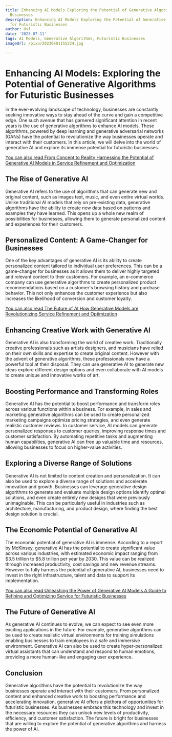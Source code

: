 ```yaml
---
title: Enhancing AI Models Exploring the Potential of Generative Algorithms for Futuristic
  Businesses
description: Enhancing AI Models Exploring the Potential of Generative Algorithms
  for Futuristic Businesses
author: Usf
date: '2023-07-11'
tags: AI Models, Generative Algorithms, Futuristic Businesses
imageUrl: /pixa/20230801155224.jpg

---
```

# Enhancing  AI Models: Exploring the  Potential of Generative Algorithms for Futuristic Businesses

In the ever-evolving landscape  of technology, businesses are constantly seeking innovative ways  to stay ahead of the curve and gain a competitive edge. One such avenue that  has garnered significant attention  in recent years is the use of  generative algorithms to enhance AI models. These algorithms, powered by deep  learning and  generative adversarial  networks  (GANs) have the potential to revolutionize the way businesses operate and interact with their customers. In this article, we will delve into the world of generative AI and explore its immense potential for futuristic businesses.

[You can also read From Concept to Reality Harnessing the Potential of Generative AI Models in Service Refinement and Optimization](From%20Concept%20to%20Reality%20Harnessing%20the%20Potential%20of%20Generative%20AI%20Models%20in%20Service%20Refinement%20and%20Optimization)


## The Rise  of  Generative AI

Generative AI refers to the use of  algorithms that can generate new and original content,  such as images text, music, and even entire virtual worlds. Unlike traditional AI models that rely on pre-existing data, generative algorithms have the ability to create new data based on patterns and examples they  have learned. This opens up a whole new realm of possibilities for businesses, allowing them to  generate personalized content and experiences for their customers.

## Personalized Content: A Game-Changer for Businesses

One of the key  advantages of generative AI is its ability to create personalized content  tailored to individual user preferences. This can be a game-changer for businesses as it  allows them  to deliver highly targeted and relevant content to their customers. For example, an e-commerce company can use generative algorithms to create personalized product recommendations based on a customer's browsing history and purchase behavior.  This not only enhances the customer experience but also increases the likelihood of conversion and customer loyalty.

[You can also read The Future of  AI How Generative Models are Revolutionizing Service Refinement and  Optimization](The%20Future%20of%20AI%20How%20Generative%20Models%20are%20Revolutionizing%20Service%20Refinement%20and%20Optimization)


## Enhancing Creative Work with Generative AI

Generative AI is also transforming the world  of  creative work. Traditionally creative professionals such as artists designers,  and  musicians  have relied on their own skills and expertise to create original  content. However with the advent of generative algorithms, these professionals now have a powerful tool at their disposal. They can  use generative  AI to generate new ideas explore different design options and even collaborate with AI models to  create unique and innovative works of art.

## Boosting Performance and  Transforming  Roles

Generative AI has the potential to boost performance  and transform roles across various functions within a business. For example, in sales and marketing generative algorithms can be used  to create personalized marketing campaigns optimize pricing strategies, and even generate realistic customer reviews. In customer service, AI models can generate personalized responses to customer queries, improving response times and customer satisfaction. By automating repetitive tasks and augmenting human capabilities,  generative  AI can free up valuable  time and  resources,  allowing businesses to focus on higher-value activities.

## Exploring a Diverse Range of Solutions

Generative AI  is not limited to content creation  and personalization. It can also be used to explore a diverse range of solutions and accelerate innovation  and growth. Businesses can leverage generative design algorithms to generate and evaluate multiple  design options identify optimal solutions,  and  even create entirely new designs that were previously unimaginable. This can be particularly  useful in industries such as architecture, manufacturing, and product design,  where finding the best  design solution is crucial.

## The Economic Potential of Generative  AI

The economic potential  of  generative AI is immense. According to a report by  McKinsey,  generative  AI has the potential to create significant value across various industries, with estimated economic impact ranging from $3.5  trillion to  $5.8 trillion per  year by 2030. This value can be realized through increased productivity, cost  savings and new revenue streams. However to  fully harness the potential of generative AI, businesses need to invest in the right infrastructure, talent and data  to support its implementation.

[You can also read Unleashing  the Power of Generative AI Models  A Guide to Refining and Optimizing Service for Futuristic Businesses](Unleashing%20the%20Power%20of%20Generative%20AI%20Models%20A%20Guide%20to%20Refining%20and%20Optimizing%20Service%20for%20Futuristic%20Businesses)


## The Future of Generative AI

As generative AI continues  to evolve, we can expect to see even more exciting applications in the  future. For example, generative algorithms  can  be used to create realistic virtual environments for training simulations  enabling businesses to train employees in a safe and immersive environment. Generative AI can also be used to create hyper-personalized virtual assistants  that  can understand and respond to human emotions, providing a more human-like and engaging user  experience.

## Conclusion

Generative algorithms have the potential to revolutionize the way businesses operate and  interact with  their customers. From personalized content and  enhanced creative work to boosting performance and accelerating  innovation, generative AI offers a  plethora of opportunities for futuristic businesses. As businesses embrace this technology and invest in the necessary resources they can unlock  new levels of productivity, efficiency, and customer satisfaction. The future is bright for businesses that are willing to explore the potential of generative algorithms and  harness the power of AI.